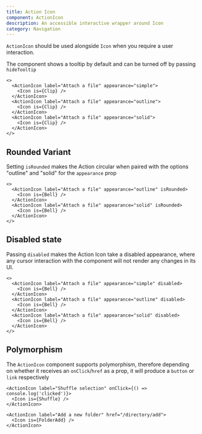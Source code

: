 ```yaml
---
title: Action Icon
component: ActionIcon
description: An accessible interactive wrapper around Icon
category: Navigation
---
```


`ActionIcon` should be used alongside `Icon` when you require a user interaction.

The component shows a tooltip by default and can be turned off by passing `hideTooltip`

```tsx preview
<>
  <ActionIcon label="Attach a file" appearance="simple">
    <Icon is={Clip} />
  </ActionIcon>
  <ActionIcon label="Attach a file" appearance="outline">
    <Icon is={Clip} />
  </ActionIcon>
  <ActionIcon label="Attach a file" appearance="solid">
    <Icon is={Clip} />
  </ActionIcon>
</>
```

## Rounded Variant

Setting `isRounded` makes the Action circular when paired with the options "outline" and "solid" for the `appearance` prop

```tsx preview
<>
  <ActionIcon label="Attach a file" appearance="outline" isRounded>
    <Icon is={Bell} />
  </ActionIcon>
  <ActionIcon label="Attach a file" appearance="solid" isRounded>
    <Icon is={Bell} />
  </ActionIcon>
</>
```

## Disabled state

Passing `disabled` makes the Action Icon take a disabled appearance, where any cursor interaction with the component will not render any changes in its UI.

```tsx preview
<>
  <ActionIcon label="Attach a file" appearance="simple" disabled>
    <Icon is={Bell} />
  </ActionIcon>
  <ActionIcon label="Attach a file" appearance="outline" disabled>
    <Icon is={Bell} />
  </ActionIcon>
  <ActionIcon label="Attach a file" appearance="solid" disabled>
    <Icon is={Bell} />
  </ActionIcon>
</>
```


## Polymorphism

The `ActionIcon` component supports polymorphism, therefore depending on whether it receives an `onClick`/`href` as a prop, it will produce a `button` or `link` respectively

```tsx preview
<ActionIcon label="Shuffle selection" onClick={() => console.log('clicked')}>
  <Icon is={Shuffle} />
</ActionIcon>
```

```tsx preview
<ActionIcon label="Add a new folder" href="/directory/add">
  <Icon is={FolderAdd} />
</ActionIcon>
```
